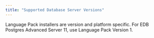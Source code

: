 ```yaml
---
title: "Supported Database Server Versions"
---
```


<div id="supported_database_server_versions" class="registered_link"></div>

Language Pack installers are version and platform specific. For EDB Postgres Advanced Server 11, use Language Pack Version 1.